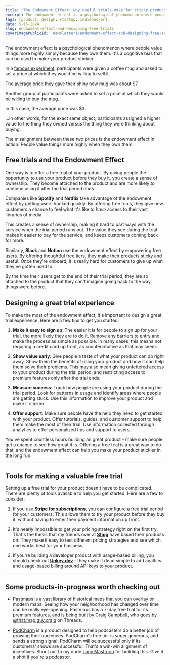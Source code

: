 ```yaml
---
title: "The Endowment Effect: why useful trials make for sticky products"
excerpt: The endowment effect is a psychological phenomenon where people value things more highly simply because they own them. How can you use this to make your product stickier?
tags: [product, design, startup, indiehacker]
date: 5-15-2024
slug: endowment-effect-and-designing-free-trials
coverImagePublicId: 'newsletters/endowment-effect-and-designing-free-trials/cover'
---
```


The endowment effect is a psychological phenomenon where people value things more highly simply because they own them. It's a cognitive bias that can be used to make your product stickier.

In a [famous experiment](https://en.wikipedia.org/wiki/Endowment_effect), participants were given a coffee mug and asked to set a price at which they would be willing to sell it.

The average price they gave their shiny new mug was about $7.

Another group of participants were asked to set a price at which they would be willing to buy the mug.

In this case, the average price was $3.

<Highlight>
...In other words, for the exact same object, participants assigned a higher value to the thing they owned versus the thing they were thinking about buying.
</Highlight>

The misalignment between these two prices is the endowment effect in action. People value things more highly when they own them.

## Free trials and the Endowment Effect

One way is to offer a free trial of your product. By giving people the opportunity to use your product before they buy it, you create a sense of ownership. They become attached to the product and are more likely to continue using it after the trial period ends.

Companies like **Spotify** and **Netflix** take advantage of the endowment effect by getting users hooked quickly. By offering free trials, they give new customers a chance to feel what it's like to _have_ access to their vast libraries of media.

This creates a sense of ownership, making it hard to part ways with the service when the trial period runs out. The value they see during the trial makes it easier to pay for the service, and keeps customers coming back for more.

Similarly, **Slack** and **Notion** use the endowment effect by empowering free users. By offering thoughtful free tiers, they make their products sticky and useful. Once they're onboard, it is really hard for customers to give up what they've gotten used to.

By the time their users get to the end of their trial period, they are so attached to the product that they can't imagine going back to the way things were before.

## Designing a great trial experience

To make the most of the endowment effect, it's important to design a great trial experience. Here are a few tips to get you started:

1. **Make it easy to sign up**: The easier it is for people to sign up for your trial, the more likely they are to do it. Remove any barriers to entry and make the process as simple as possible. In many cases, this means not requiring a credit card up front, as counterintuitive as that may seem.

2. **Show value early**: Give people a taste of what your product can do right away. Show them the benefits of using your product and how it can help them solve their problems. This may also mean giving unfettered access to your product during the trial period, and restricting access to premium features only after the trial ends.

3. **Measure success**: Track how people are using your product during the trial period. Look for patterns in usage and identify areas where people are getting stuck. Use this information to improve your product and make it stickier.

4. **Offer support**: Make sure people have the help they need to get started with your product. Offer tutorials, guides, and customer support to help them make the most of their trial. Use information collected through analytics to offer personalized tips and support to users.

You've spent countless hours building an great product - make sure people get a chance to see how great it is. Offering a free trial is a great way to do that, and the endowment effect can help you make your product stickier in the long run.

---

## Tools for making a valuable free trial

Setting up a free trial for your product doesn't have to be complicated. There are plenty of tools available to help you get started. Here are a few to consider:

1. If you use **[Stripe for subscriptions](https://docs.stripe.com/billing/subscriptions/trials)**, you can configure a free trial period for your customers. This allows them to try your product before they buy it, without having to enter their payment information up front.

2. It's nearly impossible to get your pricing strategy right on the first try. That's the thesis that my friends over at **[Stigg](https://www.stigg.io/)** have based their products on. They make it easy to test different pricing strategies and see which one works best for your business.

3.  If you're building a developer product with usage-based billing, you should check out **[Unkey.dev](https://www.unkey.com/)** - they make it dead simple to add analtics and usage-based billing around API keys to your product.

---

## Some products-in-progress worth checking out

- [Pastmaps](https://pastmaps.com/plus?src=tinyimprovements) is a vast library of historical maps that you can overlay on modern maps. Seeing how your neighborhood has changed over time can be really eye-opening. Pastmaps has a 7-day free trial for its premium features, and is being built by Craig Campbell, who goes by [@that.map.guy.craig](https://www.threads.net/@that.map.guy.craig) on Threads.

- [PodCharm](https://podcharm.com/) is a product designed to help podcasters do a better job of growing their audiences. PodCharm's free tier is _super_ generous, and sends a strong signal: PodCharm will be successful only if its customers' shows are successful. That's a win-win alignment of incentives. Shout out to my dude [Tony Mastrorio](https://www.threads.net/@tonydotcoms) for building this. Give it a shot if you're a podcaster.

